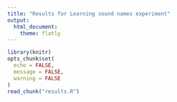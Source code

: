 ```yaml
---
title: "Results for Learning sound names experiment"
output:
  html_document:
    theme: flatly
---
```


```r
library(knitr)
opts_chunk$set(
  echo = FALSE,
  message = FALSE,
  warning = FALSE
)
read_chunk("results.R")
```

```r
```

```r
```